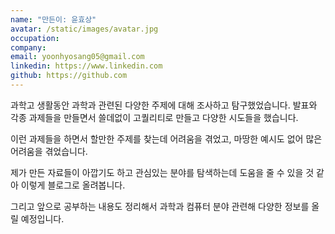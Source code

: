 ```yaml
---
name: "만든이: 윤효상"
avatar: /static/images/avatar.jpg
occupation: 
company: 
email: yoonhyosang05@gmail.com
linkedin: https://www.linkedin.com
github: https://github.com
---
```


과학고 생활동안 과학과 관련된 다양한 주제에 대해 조사하고 탐구했었습니다. 발표와 각종 과제들을 만들면서 쓸데없이 고퀄리티로 만들고 다양한 시도들을 했습니다.

이런 과제들을 하면서 할만한 주제를 찾는데 어려움을 겪었고, 마땅한 예시도 없어 많은 어려움을 겪었습니다.

제가 만든 자료들이 아깝기도 하고 관심있는 분야를 탐색하는데 도움을 줄 수 있을 것 같아 이렇게 블로그로 올려봅니다.

그리고 앞으로 공부하는 내용도 정리해서 과학과 컴퓨터 분야 관련해 다양한 정보를 올릴 예정입니다.

